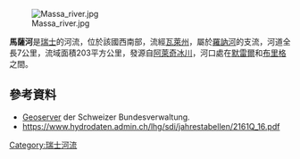 {{Coord|46.329386|N|8.012876|E|display=title}}
[[Image:Massa_river.jpg|right]]

'''馬薩河'''是[[瑞士|瑞士]]的河流，位於該國西南部，流經[[瓦萊州|瓦萊州]]，屬於[[羅訥河|羅訥河]]的支流，河道全長7公里，流域面積203平方公里，發源自[[阿萊奇冰川|阿萊奇冰川]]，河口處在[[默雷爾|默雷爾]]和[[布里格_(瓦萊州)|布里格]]之間。

==參考資料==
* [http://map.geo.admin.ch/?X=135835.34&Y=643109.31&zoom=5&lang=de&topic=ech&bgLayer=ch.swisstopo.pixelkarte-farbe&layers_opacity=1,1,0.75&layers_visibility=true,true,false&layers=ch.swisstopo.vec25-gewaessernetz,ch.bafu.wasser-teileinzugsgebiete_40,ch.bafu.wasser-teileinzugsgebiete_2 Geoserver] der Schweizer Bundesverwaltung.
* https://www.hydrodaten.admin.ch/lhg/sdi/jahrestabellen/2161Q_16.pdf

{{Switzerland-geo-stub}}
[[Category:瑞士河流|Category:瑞士河流]]